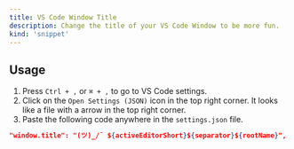```yaml
---
title: VS Code Window Title
description: Change the title of your VS Code Window to be more fun.
kind: 'snippet'
---
```


## Usage

1. Press `Ctrl + ,` or `⌘ + ,` to go to VS Code settings.
2. Click on the `Open Settings (JSON)` icon in the top right corner. It looks like a file with a arrow in the top right corner.
3. Paste the following code anywhere in the `settings.json` file.

```json title="settings.json"
"window.title": "(ツ)_/¯ ${activeEditorShort}${separator}${rootName}",
```
